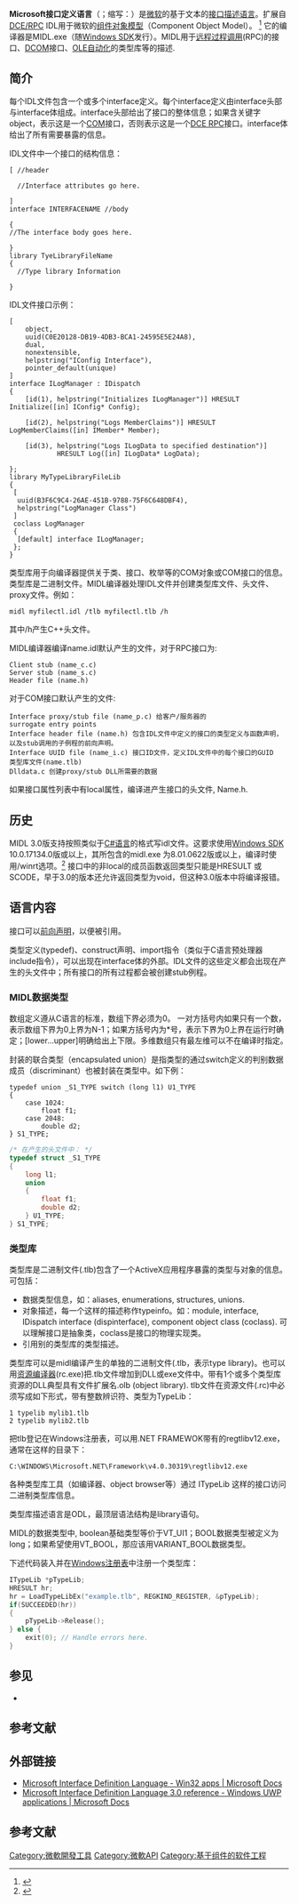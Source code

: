 {{NoteTA
|G1=IT
}}

'''Microsoft接口定义语言'''（{{Lang-en|Microsoft Interface Definition Language}}；缩写：{{lang|en|MIDL}}）是[[微软|微软]]的基于文本的[[接口描述语言|接口描述语言]]。扩展自[[DCE/RPC|DCE/RPC]] IDL用于微软的[[组件对象模型|组件对象模型]]（Component Object Model）。 <ref>{{Cite web |url=http://msdn2.microsoft.com/en-us/library/aa367091.aspx |title=MSDN Reference |accessdate=2016-12-29 |archive-date=2008-04-11 |archive-url=https://web.archive.org/web/20080411030700/http://msdn2.microsoft.com/en-us/library/aa367091.aspx |dead-url=no }}</ref> 它的编译器是MIDL.exe（随[[Windows_SDK|Windows SDK]]发行）。MIDL用于[[远程过程调用|远程过程调用]](RPC)的接口、[[DCOM|DCOM]]接口、[[Ole|OLE自动化]]的类型库等的描述.
==简介==
每个IDL文件包含一个或多个interface定义。每个interface定义由interface头部与interface体组成。interface头部给出了接口的整体信息；如果含关键字object，表示这是一个[[组件对象模型|COM]]接口，否则表示这是一个[[远程过程调用|DCE RPC]]接口。interface体给出了所有需要暴露的信息。

IDL文件中一个接口的结构信息：
<syntaxhighlight lang="idl4">
[ //header

  //Interface attributes go here.

]
interface INTERFACENAME //body

{
//The interface body goes here.

}
library TyeLibraryFileName
{
  //Type library Information

}
</syntaxhighlight>


IDL文件接口示例：
<syntaxhighlight lang="idl4">
[
    object,
    uuid(C0E20128-DB19-4DB3-BCA1-24595E5E24A8),
    dual,
    nonextensible,
    helpstring("IConfig Interface"),
    pointer_default(unique)
]
interface ILogManager : IDispatch
{
    [id(1), helpstring("Initializes ILogManager")] HRESULT Initialize([in] IConfig* Config);

    [id(2), helpstring("Logs MemberClaims")] HRESULT LogMemberClaims([in] IMember* Member);

    [id(3), helpstring("Logs ILogData to specified destination")] 
            HRESULT Log([in] ILogData* LogData);

};
library MyTypeLibraryFileLib
{
 [
  uuid(B3F6C9C4-26AE-451B-9788-75F6C648DBF4),
  helpstring("LogManager Class")
 ]
 coclass LogManager
 {
  [default] interface ILogManager;
 }; 
}
</syntaxhighlight>
类型库用于向编译器提供关于类、接口、枚举等的COM对象或COM接口的信息。类型库是二进制文件。MIDL编译器处理IDL文件并创建类型库文件、头文件、proxy文件。例如：
 midl myfilectl.idl /tlb myfilectl.tlb /h
其中/h产生C++头文件。

MIDL编译器编译name.idl默认产生的文件，对于RPC接口为:
 Client stub (name_c.c)
 Server stub (name_s.c)
 Header file (name.h)
对于COM接口默认产生的文件:
 Interface proxy/stub file (name_p.c) 给客户/服务器的surrogate entry points
 Interface header file (name.h) 包含IDL文件中定义的接口的类型定义与函数声明，以及stub调用的子例程的前向声明。
 Interface UUID file (name_i.c) 接口ID文件，定义IDL文件中的每个接口的GUID
 类型库文件(name.tlb)
 Dlldata.c 创建proxy/stub DLL所需要的数据
如果接口属性列表中有local属性，编译进产生接口的头文件, Name.h.

==历史==
MIDL 3.0版支持按照类似于[[C#语言|C#语言]]的格式写idl文件。这要求使用[[Windows_SDK|Windows SDK]] 10.0.17134.0版或以上，其所包含的midl.exe 为8.01.0622版或以上，编译时使用/winrt选项。<ref>{{Cite web |url=https://docs.microsoft.com/en-us/uwp/midl-3/intro |title=MSDN:"Introduction to Microsoft Interface Definition Language 3.0" |accessdate=2018-12-05 |archive-date=2021-02-01 |archive-url=https://web.archive.org/web/20210201214813/https://docs.microsoft.com/en-us/uwp/midl-3/intro |dead-url=no }}</ref> 接口中的非local的成员函数返回类型只能是HRESULT 或 SCODE，早于3.0的版本还允许返回类型为void，但这种3.0版本中将编译报错。

==语言内容==
接口可以[[前向声明|前向声明]]，以便被引用。

类型定义(typedef)、construct声明、import指令（类似于C语言预处理器include指令），可以出现在interface体的外部。IDL文件的这些定义都会出现在产生的头文件中；所有接口的所有过程都会被创建stub例程。
===MIDL数据类型===
数组定义遵从C语言的标准，数组下界必须为0。 一对方括号内如果只有一个数，表示数组下界为0上界为N-1；如果方括号内为*号，表示下界为0上界在运行时确定；[lower...upper]明确给出上下限。多维数组只有最左维可以不在编译时指定。

封装的联合类型（encapsulated union）是指类型的通过switch定义的判别数据成员（discriminant）也被封装在类型中。如下例：
<syntaxhighlight lang="idl4">
typedef union _S1_TYPE switch (long l1) U1_TYPE 
{ 
    case 1024: 
        float f1; 
    case 2048: 
        double d2; 
} S1_TYPE; 
</syntaxhighlight>

<syntaxhighlight lang="cpp">
/* 在产生的头文件中： */ 
typedef struct _S1_TYPE 
{ 
    long l1; 
    union 
    { 
        float f1; 
        double d2; 
    } U1_TYPE; 
} S1_TYPE;
</syntaxhighlight>
===类型库===
类型库是二进制文件(.tlb)包含了一个ActiveX应用程序暴露的类型与对象的信息。可包括：
*数据类型信息，如：aliases, enumerations, structures, unions.
*对象描述，每一个这样的描述称作typeinfo。如：module, interface, IDispatch interface (dispinterface), component object class (coclass). 可以理解接口是抽象类，coclass是接口的物理实现类。
*引用别的类型库的类型描述。

类型库可以是midl编译产生的单独的二进制文件(.tlb，表示type library)。也可以用[[资源编译器|资源编译器]](rc.exe)把.tlb文件增加到DLL或exe文件中。带有1个或多个类型库资源的DLL典型具有文件扩展名.olb (object library). tlb文件在资源文件(.rc)中必须写成如下形式，带有整数辨识符、类型为TypeLib：
 1 typelib mylib1.tlb
 2 typelib mylib2.tlb

把tlb登记在Windows注册表，可以用.NET FRAMEWOK带有的regtlibv12.exe，通常在这样的目录下：
 C:\WINDOWS\Microsoft.NET\Framework\v4.0.30319\regtlibv12.exe

各种类型库工具（如编译器、object browser等）通过 ITypeLib 这样的接口访问二进制类型库信息。

类型库描述语言是ODL，最顶层语法结构是library语句。

MIDL的数据类型中, boolean基础类型等价于VT_UI1；BOOL数据类型被定义为long；如果希望使用VT_BOOL，那应该用VARIANT_BOOL数据类型。

下述代码装入并在[[Windows注册表|Windows注册表]]中注册一个类型库：
<syntaxhighlight lang="cpp">
ITypeLib *pTypeLib;
HRESULT hr;
hr = LoadTypeLibEx("example.tlb", REGKIND_REGISTER, &pTypeLib);
if(SUCCEEDED(hr))
{
    pTypeLib->Release();
} else {
    exit(0); // Handle errors here.
}
</syntaxhighlight>

==参见==
* {{tsl|en|Object Description Language|对象描述语言}}

==参考文献==
<references/>

==外部链接==
*[https://docs.microsoft.com/en-us/windows/win32/midl/midl-start-page Microsoft Interface Definition Language - Win32 apps | Microsoft Docs] {{Wayback|url=https://docs.microsoft.com/en-us/windows/win32/midl/midl-start-page |date=20211215121332 }}
*[https://docs.microsoft.com/en-us/uwp/midl-3/ Microsoft Interface Definition Language 3.0 reference - Windows UWP applications | Microsoft Docs] {{Wayback|url=https://docs.microsoft.com/en-us/uwp/midl-3/ |date=20220131003729 }}

==参考文献==
<references/>


[[Category:微軟開發工具|Category:微軟開發工具]]
[[Category:微軟API|Category:微軟API]]
[[Category:基于组件的软件工程|Category:基于组件的软件工程]]